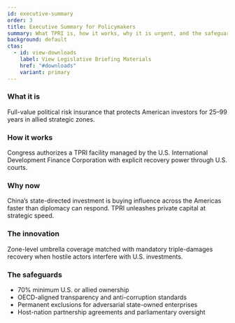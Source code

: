 ```yaml
---
id: executive-summary
order: 3
title: Executive Summary for Policymakers
summary: What TPRI is, how it works, why it is urgent, and the safeguards that keep it accountable.
background: default
ctas:
  - id: view-downloads
    label: View Legislative Briefing Materials
    href: "#downloads"
    variant: primary
---
```


### What it is

Full-value political risk insurance that protects American investors for 25–99 years in allied strategic zones.

### How it works

Congress authorizes a TPRI facility managed by the U.S. International Development Finance Corporation with explicit recovery power through U.S. courts.

### Why now

China’s state-directed investment is buying influence across the Americas faster than diplomacy can respond. TPRI unleashes private capital at strategic speed. <Citation id="ref-why-now" />

### The innovation

Zone-level umbrella coverage matched with mandatory triple-damages recovery when hostile actors interfere with U.S. investments.

### The safeguards

- 70% minimum U.S. or allied ownership
- OECD-aligned transparency and anti-corruption standards
- Permanent exclusions for adversarial state-owned enterprises
- Host-nation partnership agreements and parliamentary oversight

<Citation id="ref-safeguards" />
